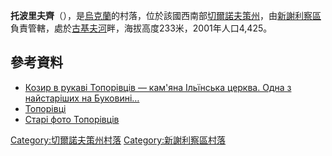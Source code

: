 <!-- 檔案不存在 [[Image:Топорівці._Нова_Іллінська_церква.JPG|right]] -->

{{coord|48|23|6|N|26|5|26|E|scale:100000|display=title}}

'''托波里夫齊'''（{{lang-uk|Топорівці}}），是[[烏克蘭|烏克蘭]]的村落，位於該國西南部[[切爾諾夫策州|切爾諾夫策州]]，由[[新謝利察區|新謝利察區]]負責管轄，處於[[古基夫河|古基夫河]]畔，海拔高度233米，2001年人口4,425。

==參考資料==
*[http://www.castles.com.ua/toporivtsy.html Козир в рукаві Топорівців — кам'яна Ільїнська церква. Одна з найстаріших на Буковині…] {{Wayback|url=http://www.castles.com.ua/toporivtsy.html |date=20200126180119 }}
* [http://ukraine.kingdom.kiev.ua/region/24/toporivzi.php Топорівці] {{Wayback|url=http://ukraine.kingdom.kiev.ua/region/24/toporivzi.php |date=20200227193245 }}
* [http://picasaweb.google.com/EdwardTurJ/OldBukowinaPhotosRarance Старі фото Топорівців]{{dead link|date=2018年3月 |bot=InternetArchiveBot |fix-attempted=yes }}

{{DEFAULTSORT:Топорівці}}
[[Category:切爾諾夫策州村落|Category:切爾諾夫策州村落]]
[[Category:新謝利察區村落|Category:新謝利察區村落]]


{{Chernivtsi-geo-stub}}